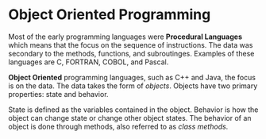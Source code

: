 # Object Oriented Programming

Most of the early programming languages were **Procedural Languages** which
means that the focus on the sequence of instructions.  The data was secondary
to the methods, functions, and subroutinges.  Examples of these languages are
C, FORTRAN, COBOL, and Pascal.

**Object Oriented** programming languages, such as C++ and Java, the focus is
on the data.  The data takes the form of _objects_.  Objects have two primary properties: state and behavior.

State is defined as the variables contained in the object.  Behavior is
how the object can change state or change other object states.  The
behavior of an object is done through methods, also referred to as
_class methods_.